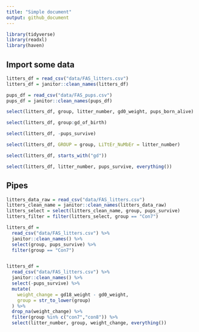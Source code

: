 ```yaml
---
title: "Simple document"
output: github_document
---
```


```r
library(tidyverse)
library(readxl)
library(haven)
```


## Import some data

```r
litters_df = read_csv("data/FAS_litters.csv")
litters_df = janitor::clean_names(litters_df)

pups_df = read_csv("data/FAS_pups.csv")
pups_df = janitor::clean_names(pups_df)
```

```r
select(litters_df, group, litter_number, gd0_weight, pups_born_alive)
```

```r
select(litters_df, group:gd_of_birth)
```

```r
select(litters_df, -pups_survive)
```

```r
select(litters_df, GROUP = group, LiTtEr_NuMbEr = litter_number)
```

```r
select(litters_df, starts_with("gd"))
```

```r
select(litters_df, litter_number, pups_survive, everything())
```

## Pipes

```r
litters_data_raw = read_csv("data/FAS_litters.csv")
litters_clean_name = janitor::clean_names(litters_data_raw)
litters_select = select(litters_clean_name, group, pups_survive)
litters_filter = filter(litters_select, group == "Con7")

litters_df =
  read_csv("data/FAS_litters.csv") %>% 
  janitor::clean_names() %>% 
  select(group, pups_survive) %>% 
  filter(group == "Con7")


litters_df =
  read_csv("data/FAS_litters.csv") %>% 
  janitor::clean_names() %>% 
  select(-pups_survive) %>% 
  mutate( 
    weight_change = gd18_weight - gd0_weight,
    group = str_to_lower(group)
  ) %>% 
  drop_na(weight_change) %>% 
  filter(group %in% c("con7","con8")) %>% 
  select(litter_number, group, weight_change, everything())
```

